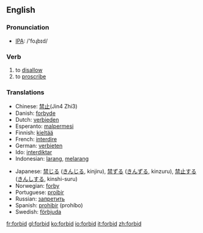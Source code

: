 ==English==

=== Pronunciation ===
*[[w:IPA|IPA]]: /'foɻbɪd/

===Verb===
{{irregverb|'''to forbid'''|'''[[forbids]]'''|'''[[forbade]] '''or''' [[forbad]]'''|'''[[forbidden]]'''|'''[[forbidding]]'''}}

# to [[disallow]]
# to [[proscribe]]

===Translations===
{{top}}
*Chinese: [[禁止]](Jin4 Zhi3)
*Danish: [[forbyde]]
*Dutch: [[verbieden]]
*Esperanto: [[malpermesi]]
*Finnish: [[kieltää]]
*French: [[interdire]]
*German: [[verbieten]]
*Ido: [[interdiktar]]
*Indonesian: [[larang]], [[larang|melarang]]
{{mid}}
*Japanese: [[禁じる]] ([[きんじる]], kinjiru), [[禁ずる]] ([[きんずる]], kinzuru), [[禁止]]する ([[きんし]]する, kinshi-suru)
*Norwegian: [[forby]]
*Portuguese: [[proibir]]
*Russian: [[запретить]]
*Spanish: [[prohibir]] (prohíbo)
*Swedish: [[förbjuda]]
{{bottom}}

[[fr:forbid]]
[[gl:forbid]]
[[ko:forbid]]
[[io:forbid]]
[[it:forbid]]
[[zh:forbid]]